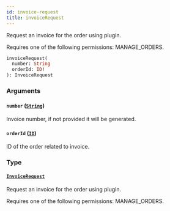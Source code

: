 ```yaml
---
id: invoice-request
title: invoiceRequest
---
```


Request an invoice for the order using plugin.

Requires one of the following permissions: MANAGE_ORDERS.

```graphql
invoiceRequest(
  number: String
  orderId: ID!
): InvoiceRequest
```

### Arguments

#### `number` ([`String`](../../../developer/api-reference/scalars/string))

Invoice number, if not provided it will be generated.

#### `orderId` ([`ID`](../../../developer/api-reference/scalars/id))

ID of the order related to invoice.

### Type

#### [`InvoiceRequest`](../../../developer/api-reference/objects/invoice-request)

Request an invoice for the order using plugin.

Requires one of the following permissions: MANAGE_ORDERS.
